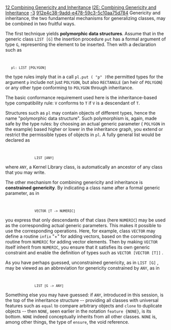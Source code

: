 [[Property:title|12 Combining Genericity and Inheritance]]
[[Property:link_title|I2E: Combining Genericity and Inheritance]]
[[Property:weight|-3]]
[[Property:uuid|912e4c38-9add-e478-59c3-5c10aa75d784]]
Genericity and inheritance, the two fundamental mechanisms for generalizing classes, may be combined in two fruitful ways. 

The first technique yields '''polymorphic data structures'''. Assume that in the generic class <code>LIST [G]</code> the insertion procedure <code>put</code> has a formal argument of type <code>G</code>, representing the element to be inserted. Then with a declaration such as 
<code>
    pl: LIST [POLYGON]</code>

the type rules imply that in a call <code>pl.put ( "p" )</code>the permitted types for the argument <code>p</code> include not just <code>POLYGON</code>, but also <code>RECTANGLE</code> (an heir of <code>POLYGON</code>) or any other type conforming to <code>POLYGON</code> through inheritance. 

The basic conformance requirement used here is the inheritance-based type compatibility rule: <code>V</code> conforms to <code>T</code> if <code>V</code> is a descendant of <code>T</code>. 

Structures such as <code>pl</code> may contain objects of different types, hence the name "polymorphic data structure". Such polymorphism is, again, made safe by the type rules: by choosing an actual generic parameter ( <code>POLYGON</code> in the example) based higher or lower in the inheritance graph, you extend or restrict the permissible types of objects in <code>pl</code>. A fully general list would be declared as 
<code>
                LIST [ANY]</code>

where <code>ANY</code>, a Kernel Library class, is automatically an ancestor of any class that you may write. 

The other mechanism for combining genericity and inheritance is '''constrained genericity'''. By indicating a class name after a formal generic parameter, as in 
<code>
                VECTOR [T -> NUMERIC]</code>

you express that only descendants of that class (here <code>NUMERIC</code>) may be used as the corresponding actual generic parameters. This makes it possible to use the corresponding operations. Here, for example, class <code>VECTOR</code> may define a routine <code>infix</code> "+" for adding vectors, based on the corresponding routine from <code>NUMERIC</code> for adding vector elements. Then by making <code>VECTOR</code> itself inherit from <code>NUMERIC</code>, you ensure that it satisfies its own generic constraint and enable the definition of types such as <code>VECTOR [VECTOR [T]]</code> . 

As you have perhaps guessed, unconstrained genericity, as in <code>LIST [G]</code> , may be viewed as an abbreviation for genericity constrained by <code>ANY</code>, as in 
<code>
                LIST [G -> ANY]</code>

Something else you may have guessed: if <code>ANY</code>, introduced in this session, is the top of the inheritance structure -- providing all classes with universal features such as <code>equal</code> to compare arbitrary objects and <code>clone</code> to duplicate objects -- then <code>NONE</code>, seen earlier in the notation <code>feature {NONE}</code>, is its bottom. <code>NONE</code> indeed conceptually inherits from all other classes. <code>NONE</code> is, among other things, the type of <code>ensure</code>, the void reference. 




